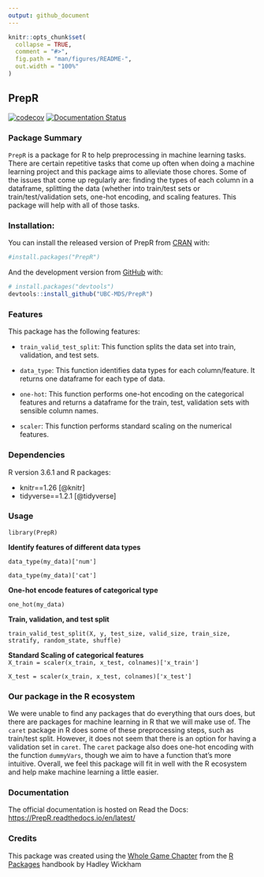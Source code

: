 ```yaml
---
output: github_document
---
```


<!-- README.md is generated from README.Rmd. Please edit that file -->

```r
knitr::opts_chunk$set(
  collapse = TRUE,
  comment = "#>",
  fig.path = "man/figures/README-",
  out.width = "100%"
)
```

## PrepR 

<!-- badges: start -->
 [![codecov](https://codecov.io/gh/UBC-MDS/PrepR/branch/master/graph/badge.svg)](https://codecov.io/gh/UBC-MDS/PrepR) 
[![Documentation Status](https://readthedocs.org/projects/PrepR/badge/?version=latest)](https://PrepR.readthedocs.io/en/latest/?badge=latest)
<!-- badges: end -->

### Package Summary

`PrepR` is a package for R to help preprocessing in machine learning tasks. 
There are certain repetitive tasks  that come up often when doing a machine learning project and this package aims to alleviate those chores.
Some of the issues that come up regularly are: finding the types of each column in a dataframe, splitting the data (whether into train/test sets or train/test/validation sets, one-hot encoding,  and scaling features.
This package will help with all of those tasks.

### Installation:

You can install the released version of PrepR from [CRAN](https://CRAN.R-project.org) with:

``` r
#install.packages("PrepR")
```

And the development version from [GitHub](https://github.com/) with:

``` r
# install.packages("devtools")
devtools::install_github("UBC-MDS/PrepR")
```

### Features
This package has the following features:

- `train_valid_test_split`: This function splits the data set into train, validation, and test sets.

- `data_type`: This function identifies data types for each column/feature. It returns one dataframe for each type of data.

- `one-hot`: This function performs one-hot encoding on the categorical features and returns a dataframe for the train, test, validation sets with sensible column names.

- `scaler`: This function performs standard scaling on the numerical features. 

### Dependencies

R version 3.6.1 and R packages:

- knitr==1.26 [@knitr]
- tidyverse==1.2.1 [@tidyverse]

### Usage

`library(PrepR)`

**Identify features of different data types**  

`data_type(my_data)['num']`

`data_type(my_data)['cat']`  


**One-hot encode features of categorical type**  

`one_hot(my_data)`  


**Train, validation, and test split**  

`train_valid_test_split(X, y, test_size, valid_size, train_size, stratify, random_state, shuffle)`
                        
  
**Standard Scaling of categorical features**  
`X_train = scaler(x_train, x_test, colnames)['x_train']`

`X_test = scaler(x_train, x_test, colnames)['x_test']`  

### Our package in the R ecosystem

We were unable to find any packages that do everything that ours does, but there are packages for machine learning in R that we will make use of. 
The `caret` package in R does some of these preprocessing steps, such as train/test split. 
However, it does not seem that there is an option for having a validation set in `caret`.
The `caret` package also does one-hot encoding with the function `dummyVars`, though we aim to have a function that's more intuitive.
Overall, we feel this package will fit in well with the R ecosystem and help make machine learning a little easier. 


### Documentation
The official documentation is hosted on Read the Docs: <https://PrepR.readthedocs.io/en/latest/>

### Credits
This package was created using the [Whole Game Chapter](https://r-pkgs.org/whole-game.html) from the [R Packages](https://r-pkgs.org/) handbook by Hadley Wickham

